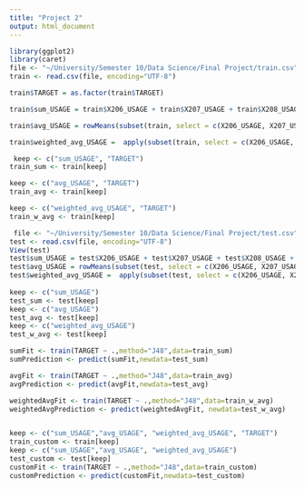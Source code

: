 ```yaml
---
title: "Project 2"
output: html_document
---
```


```r
library(ggplot2)
library(caret)
file <- "~/University/Semester 10/Data Science/Final Project/train.csv"
train <- read.csv(file, encoding="UTF-8")

train$TARGET = as.factor(train$TARGET)

train$sum_USAGE = train$X206_USAGE + train$X207_USAGE + train$X208_USAGE + train$X209_USAGE + train$X210_USAGE

train$avg_USAGE = rowMeans(subset(train, select = c(X206_USAGE, X207_USAGE, X208_USAGE, X209_USAGE, X210_USAGE)), na.rm = TRUE)

train$weighted_avg_USAGE =  apply(subset(train, select = c(X206_USAGE, X207_USAGE, X208_USAGE, X209_USAGE, X210_USAGE)), 1, function(d) weighted.mean(d, c(1,2,3,4,5), na.rm = TRUE))

 keep <- c("sum_USAGE", "TARGET")
train_sum <- train[keep]

keep <- c("avg_USAGE", "TARGET")
train_avg <- train[keep]

keep <- c("weighted_avg_USAGE", "TARGET")
train_w_avg <- train[keep]

 file <- "~/University/Semester 10/Data Science/Final Project/test.csv"
test <- read.csv(file, encoding="UTF-8")
View(test)
test$sum_USAGE = test$X206_USAGE + test$X207_USAGE + test$X208_USAGE + test$X209_USAGE + test$X210_USAGE
test$avg_USAGE = rowMeans(subset(test, select = c(X206_USAGE, X207_USAGE, X208_USAGE, X209_USAGE, X210_USAGE)), na.rm = TRUE)
test$weighted_avg_USAGE =  apply(subset(test, select = c(X206_USAGE, X207_USAGE, X208_USAGE, X209_USAGE, X210_USAGE)), 1, function(d) weighted.mean(d, c(1,2,3,4,5), na.rm = TRUE))
 
keep <- c("sum_USAGE")
test_sum <- test[keep]
keep <- c("avg_USAGE")
test_avg <- test[keep]
keep <- c("weighted_avg_USAGE")
test_w_avg <- test[keep]

sumFit <- train(TARGET ~ .,method="J48",data=train_sum)
sumPrediction <- predict(sumFit,newdata=test_sum)

avgFit <- train(TARGET ~ .,method="J48",data=train_avg)
avgPrediction <- predict(avgFit,newdata=test_avg)

weightedAvgFit <- train(TARGET ~ .,method="J48",data=train_w_avg)
weightedAvgPrediction <- predict(weightedAvgFit, newdata=test_w_avg)


keep <- c("sum_USAGE","avg_USAGE", "weighted_avg_USAGE", "TARGET")
train_custom <- train[keep]
keep <- c("sum_USAGE","avg_USAGE", "weighted_avg_USAGE")
test_custom <- test[keep]
customFit <- train(TARGET ~ .,method="J48",data=train_custom)
customPrediction <- predict(customFit,newdata=test_custom)

```

